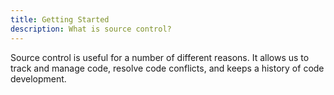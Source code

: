 ```yaml
---
title: Getting Started
description: What is source control?
---
```


Source control is useful for a number of different reasons. It allows us to track and manage code, resolve code conflicts, and keeps a history of code development.

